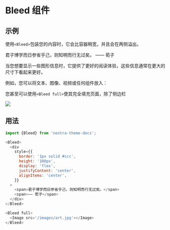 
# Bleed 组件

## 示例

使用`<Bleed>`包装您的内容时，它会比容器稍宽，并且会在两侧溢出。

<Bleed>
  <div
    className="border"
    style={{
      borderRadius: '10px',
      height: '100px',
      display: 'flex',
      justifyContent: 'center',
      alignItems: 'center',
    }}
  >
    <span>君子博学而日参省乎己，则知明而行无过矣。</span>
    <span>—— 荀子</span>
  </div>
</Bleed>

当您想要显示一些图形信息时，它提供了更好的阅读体验，这些信息通常在更大的尺寸下看起来更好。

例如，您可以将文本、图像、视频或任何组件放入：

<Bleed>
  <VideoPlayer src="/videos/videoplayback.mp4" width="100%" />
</Bleed>

您甚至可以使用`<Bleed full>`使其完全填充页面，除了侧边栏

<Bleed full>
  <Image src="/images/art.jpg"></Image>
</Bleed>

## 用法

```js copy
import {Bleed} from 'nextra-theme-docs';

<Bleed>
  <div
    style={{
      border: '1px solid #ccc',
      height: '100px',
      display: 'flex',
      justifyContent: 'center',
      alignItems: 'center',
    }}
  >
    <span>君子博学而日参省乎己，则知明而行无过矣。</span>
    <span>—— 荀子</span>
  </div>
</Bleed>

<Bleed full>
  <Image src='/images/art.jpg'></Image>
</Bleed>
```
